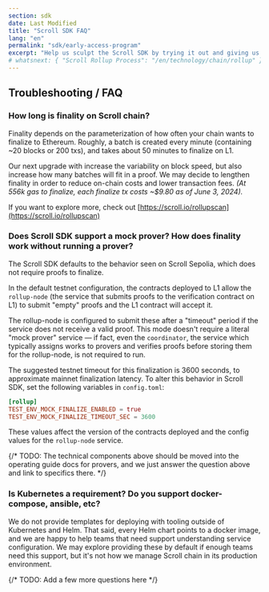 ```yaml
---
section: sdk
date: Last Modified
title: "Scroll SDK FAQ"
lang: "en"
permalink: "sdk/early-access-program"
excerpt: "Help us sculpt the Scroll SDK by trying it out and giving us early feedback!"
# whatsnext: { "Scroll Rollup Process": "/en/technology/chain/rollup" }
---
```


## Troubleshooting / FAQ

### How long is finality on Scroll chain?

Finality depends on the parameterization of how often your chain wants to finalize to Ethereum. Roughly, a batch is created every minute (containing ~20 blocks or 200 txs), and takes about 50 minutes to finalize on L1.

Our next upgrade with increase the variability on block speed, but also increase how many batches will fit in a proof. We may decide to lengthen finality in order to reduce on-chain costs and lower transaction fees. _(At 556k gas to finalize, each finalize tx costs ~$9.80 as of June 3, 2024)._

If you want to explore more, check out [https://scroll.io/rollupscan](https://scroll.io/rollupscan)

### Does Scroll SDK support a mock prover? How does finality work without running a prover?

The Scroll SDK defaults to the behavior seen on Scroll Sepolia, which does not require proofs to finalize.

In the default testnet configuration, the contracts deployed to L1 allow the `rollup-node` (the service that submits proofs to the verification contract on L1) to submit "empty" proofs and the L1 contract will accept it.

The rollup-node is configured to submit these after a "timeout" period if the service does not receive a valid proof. This mode doesn't require a literal "mock prover" service — if fact, even the `coordinator`, the service which typically assigns works to provers and verifies proofs before storing them for the rollup-node, is not required to run.

The suggested testnet timeout for this finalization is 3600 seconds, to approximate mainnet finalization latency. To alter this behavior in Scroll SDK, set the following variables in `config.toml`:

```toml
[rollup]
TEST_ENV_MOCK_FINALIZE_ENABLED = true
TEST_ENV_MOCK_FINALIZE_TIMEOUT_SEC = 3600
```

These values affect the version of the contracts deployed and the config values for the `rollup-node` service.

{/* TODO: The technical components above should be moved into the operating guide docs for provers, and we just answer the question above and link to specifics there. */}

### Is Kubernetes a requirement? Do you support docker-compose, ansible, etc?

We do not provide templates for deploying with tooling outside of Kubernetes and Helm. That said, every Helm chart points to a docker image, and we are happy to help teams that need support understanding service configuration. We may explore providing these by default if enough teams need this support, but it's not how we manage Scroll chain in its production environment.

{/* TODO: Add a few more questions here */}